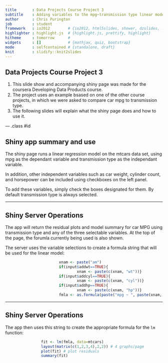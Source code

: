 ```yaml
---
title       : Data Projects Course Project 3
subtitle    : Adding variables to the mpg~transmission type linear model
author      : Chris Purington
job         : student
framework   : io2012        # {io2012, html5slides, shower, dzslides, ...}
highlighter : highlight.js  # {highlight.js, prettify, highlight}
hitheme     : tomorrow      # 
widgets     : []            # {mathjax, quiz, bootstrap}
mode        : selfcontained # {standalone, draft}
knit        : slidify::knit2slides
---
```


## Data Projects Course Project 3

1. This slide show and accompanying shiny page was made for the coursera Developing Data Products course.
2. The project uses an example bsased on one of the other course projects, in which we were asked to compare car mpg to transmission type.
3. The following slides will explain what the shiny page does and how to use it.

--- .class #id 

## Shiny app summary and use

The shiny page runs a linear regression model on the mtcars data set, using mpg as the dependant variable and transmission type as the independant variable. 

In addition, other independent variables such as car weight, cylinder count, and horsepower can be included using checkboxes on the left panel.

To add these variables, simply check the boxes designated for them. By default transmission type is always selected.

---

## Shiny Server Operations

The app will return the residual plots and model summary for car MPG using transmission type and any of the three selectable variables. At the top of the page, the forumla currently being used is also shown.

The server uses the variable selections to create a formula string that will be used for the linear model:

```r
                        xnam <- paste("am")
                        if(input$addwt==TRUE){
                                xnam <- paste(c(xnam, "wt"))}
                        if(input$addcyl==TRUE){
                                xnam <- paste(c(xnam, "cyl"))}
                        if(input$addhp==TRUE){
                                xnam <- paste(c(xnam, "hp"))}
                        fmla <- as.formula(paste("mpg ~ ", paste(xnam, collapse="+")))
```

---

## Shiny Server Operations

The app then uses this string to create the appropriate formula for the `lm` function:

```r
                fit <- lm(fmla, data=mtcars)
                layout(matrix(c(1,2,3,4),2,2)) # 4 graphs/page 
                plot(fit) # plot residuals
                summary(fit)
```


